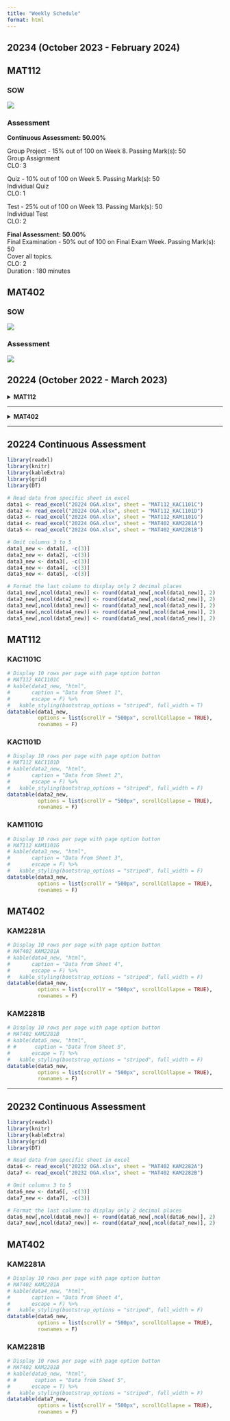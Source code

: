 ```yaml
---
title: "Weekly Schedule"
format: html
---
```


## 20234 (October 2023 - February 2024)\

::: {.panel-tabset}

## MAT112\

::: {.panel-tabset}

### SOW\
![](.\images\mat112_sow_20234.jpg)

### Assessment\

**Continuous Assessment: 50.00%**\

Group Project - 15% out of 100 on Week 8. Passing Mark(s): 50\
Group Assignment\
CLO: 3\

Quiz - 10% out of 100 on Week 5. Passing Mark(s): 50\
Individual Quiz\
CLO: 1\

Test - 25% out of 100 on Week 13. Passing Mark(s): 50\
Individual Test\
CLO: 2\

**Final Assessment: 50.00%**\
Final Examination - 50% out of 100 on Final Exam Week. Passing Mark(s): 50\
Cover all topics.\
CLO: 2\
Duration : 180 minutes\

:::

## MAT402\

::: {.panel-tabset}

### SOW\

![](.\images\sow_mat402_20234.jpg)

### Assessment\ 

![](.\images\assessment_mat402_20234.jpg)

:::

:::

## 20224 (October 2022 - March 2023)\

<details><summary>**MAT112**</summary>
<center>
<embed src="files/SOW/20224_MAT112.pdf" type="application/pdf" width="100%" height="970px" />
<p>
If you can't view the pdf file, click on the file's link - <a href="files/SOW/20224_MAT112.pdf"> Download PDF!</a>
</p>
</center>
</details>

***

<details><summary>**MAT402**</summary>
<center>
<embed src="files/SOW/20224_MAT402.pdf" type="application/pdf" width="100%" height="970px" />
<p>
If you can't view the pdf file, click on the file's link - <a href="files/SOW/20224_MAT402.pdf"> Download PDF!</a>
</p>
</center>
</details>

***

## 20224 Continuous Assessment\

```r
library(readxl)
library(knitr)
library(kableExtra)
library(grid)
library(DT)

# Read data from specific sheet in excel
data1 <- read_excel("20224 OGA.xlsx", sheet = "MAT112_KAC1101C")
data2 <- read_excel("20224 OGA.xlsx", sheet = "MAT112_KAC1101D")
data3 <- read_excel("20224 OGA.xlsx", sheet = "MAT112_KAM1101G")
data4 <- read_excel("20224 OGA.xlsx", sheet = "MAT402_KAM2281A")
data5 <- read_excel("20224 OGA.xlsx", sheet = "MAT402_KAM2281B")

# Omit columns 3 to 5
data1_new <- data1[, -c(3)]
data2_new <- data2[, -c(3)]
data3_new <- data3[, -c(3)]
data4_new <- data4[, -c(3)]
data5_new <- data5[, -c(3)]

# Format the last column to display only 2 decimal places
data1_new[,ncol(data1_new)] <- round(data1_new[,ncol(data1_new)], 2)
data2_new[,ncol(data2_new)] <- round(data2_new[,ncol(data2_new)], 2)
data3_new[,ncol(data3_new)] <- round(data3_new[,ncol(data3_new)], 2)
data4_new[,ncol(data4_new)] <- round(data4_new[,ncol(data4_new)], 2)
data5_new[,ncol(data5_new)] <- round(data5_new[,ncol(data5_new)], 2)
```

::: {.panel-tabset}

## MAT112\

::: {.panel-tabset}

### KAC1101C\

```r
# Display 10 rows per page with page option button
# MAT112 KAC1101C
# kable(data1_new, "html", 
#       caption = "Data from Sheet 1",
#       escape = F) %>% 
#   kable_styling(bootstrap_options = "striped", full_width = T)
datatable(data1_new, 
          options = list(scrollY = "500px", scrollCollapse = TRUE),
          rownames = F)
```

### KAC1101D\

```r
# Display 10 rows per page with page option button
# MAT112 KAC1101D
# kable(data2_new, "html", 
#       caption = "Data from Sheet 2",
#       escape = F) %>% 
#   kable_styling(bootstrap_options = "striped", full_width = F)
datatable(data2_new, 
          options = list(scrollY = "500px", scrollCollapse = TRUE),
          rownames = F)
```

### KAM1101G\

```r
# Display 10 rows per page with page option button
# MAT112 KAM1101G
# kable(data3_new, "html", 
#       caption = "Data from Sheet 3",
#       escape = F) %>% 
#   kable_styling(bootstrap_options = "striped", full_width = F)
datatable(data3_new, 
          options = list(scrollY = "500px", scrollCollapse = TRUE),
          rownames = F)
```

:::

## MAT402\

::: {.panel-tabset}

### KAM2281A\

```r
# Display 10 rows per page with page option button
# MAT402 KAM2281A
# kable(data4_new, "html", 
#       caption = "Data from Sheet 4",
#       escape = F) %>% 
#   kable_styling(bootstrap_options = "striped", full_width = F)
datatable(data4_new, 
          options = list(scrollY = "500px", scrollCollapse = TRUE),
          rownames = F)
```

### KAM2281B  
```r
# Display 10 rows per page with page option button
# MAT402 KAM2281B
# kable(data5_new, "html", 
# #      caption = "Data from Sheet 5",
#       escape = T) %>% 
#   kable_styling(bootstrap_options = "striped", full_width = F)
datatable(data5_new, 
          options = list(scrollY = "500px", scrollCollapse = TRUE),
          rownames = F)
```

:::

:::

***

## 20232 Continuous Assessment\

```r
library(readxl)
library(knitr)
library(kableExtra)
library(grid)
library(DT)

# Read data from specific sheet in excel
data6 <- read_excel("20232 OGA.xlsx", sheet = "MAT402 KAM2282A")
data7 <- read_excel("20232 OGA.xlsx", sheet = "MAT402 KAM2282B")

# Omit columns 3 to 5
data6_new <- data6[, -c(3)]
data7_new <- data7[, -c(3)]

# Format the last column to display only 2 decimal places
data6_new[,ncol(data6_new)] <- round(data6_new[,ncol(data6_new)], 2)
data7_new[,ncol(data7_new)] <- round(data7_new[,ncol(data7_new)], 2)
```

## MAT402\
<!-- **Remark** Total Carry marks as of 24th July 2023 is out of 42%, NOT as of 50%\ -->

::: {.panel-tabset}

### KAM2281A\

```r
# Display 10 rows per page with page option button
# MAT402 KAM2281A
# kable(data4_new, "html", 
#       caption = "Data from Sheet 4",
#       escape = F) %>% 
#   kable_styling(bootstrap_options = "striped", full_width = F)
datatable(data6_new, 
          options = list(scrollY = "500px", scrollCollapse = TRUE),
          rownames = F)
```

### KAM2281B  
```r
# Display 10 rows per page with page option button
# MAT402 KAM2281B
# kable(data5_new, "html", 
# #      caption = "Data from Sheet 5",
#       escape = T) %>% 
#   kable_styling(bootstrap_options = "striped", full_width = F)
datatable(data7_new, 
          options = list(scrollY = "500px", scrollCollapse = TRUE),
          rownames = F)
```

:::